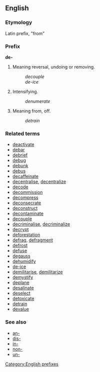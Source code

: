 ==English==
=== Etymology ===
Latin prefix, "from"

===Prefix===
'''de-'''

#Meaning reversal, undoing or removing.
#:''decouple''
#:''de-ice''
#Intensifying.
#:''denumerate''
#Meaning from, off.
#:''detrain''

===Related terms===
*[[deactivate]]
*[[debar]]
*[[debrief]]
*[[debug]]
*[[debunk]]
*[[debus]]
*[[decaffeinate]]
*[[decentralise]], [[decentralize]]
*[[decode]]
*[[decommission]]
*[[decompress]]
*[[deconsecrate]]
*[[deconstruct]]
*[[decontaminate]]
*[[decouple]]
*[[decriminalise]], [[decriminalize]]
*[[decrypt]]
*[[deforestation]]
*[[defrag]], [[defragment]]
*[[defrost]]
*[[defuse]]
*[[degauss]]
*[[dehumidify]]
*[[de-ice]]
*[[demilitarise]], [[demilitarize]]
*[[demystify]]
*[[deplane]]
*[[desalinate]]
*[[deselect]]
*[[detoxicate]]
*[[detrain]]
*[[devalue]]

===See also===
*[[an-]]
*[[dis-]]
*[[in-]]
*[[non-]]
*[[un-]]

[[Category:English prefixes]]